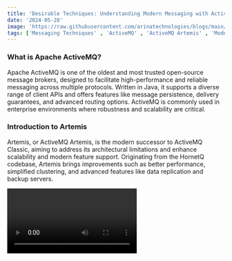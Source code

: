 ```yaml
---
title: 'Desirable Techniques: Understanding Modern Messaging with ActiveMQ and ActiveMQ Artemis'
date: '2024-05-28'
image: 'https://raw.githubusercontent.com/arinatechnologies/blogs/main/images/activemq.webp'
tags: ['Messaging Techniques' , 'ActiveMQ' , 'ActiveMQ Artemis' , 'Modern Messaging']
---
```

### What is Apache ActiveMQ?

Apache ActiveMQ is one of the oldest and most trusted open-source message brokers, designed to facilitate high-performance and reliable messaging across multiple protocols. Written in Java, it supports a diverse range of client APIs and offers features like message persistence, delivery guarantees, and advanced routing options. ActiveMQ is commonly used in enterprise environments where robustness and scalability are critical.

### Introduction to Artemis

Artemis, or ActiveMQ Artemis, is the modern successor to ActiveMQ Classic, aiming to address its architectural limitations and enhance scalability and modern feature support. Originating from the HornetQ codebase, Artemis brings improvements such as better performance, simplified clustering, and advanced features like data replication and backup servers.


<Video id="OD4Ff1YRwbI" title="Desirable Techniques: Understanding Modern Messaging with ActiveMQ and ActiveMQ Artemis"/>

### Key Features and Comparison

Both ActiveMQ and Artemis offer robust messaging solutions, but their approaches and capabilities differ in several ways:

**Performance and Storage:** ActiveMQ uses KahaDB for message persistence, which involves a journal and index for message storage. Artemis utilizes an append-only journal that doesn't require a separate index, leading to improved performance.
**Protocol Support:** ActiveMQ supports various protocols like MQTT, STOMP, and OpenWire. Artemis enhances this by offering a more extensive range of supported protocols and easier configuration, making it adaptable to more diverse environments.
**Clustering and High Availability:** While ActiveMQ provides basic clustering capabilities, Artemis offers more advanced clustering features with easier setup and automatic failover, making it a better choice for environments where high availability is crucial.
**Management and Configuration:** Artemis simplifies management through an updated configuration structure and provides out-of-the-box support for features like WebSockets, which are not as straightforward in ActiveMQ.

<table>
  <tbody>
    <tr>
      <th>Criteria</th>
      <th>ActiveMQ Classic</th>
      <th>Artemis</th>
    </tr>
    <tr>
      <td>IO connectivity layer</td>
      <td>Uses tcp (synchronous one) and nio (non-blocking one)</td>
      <td>
        Implemented using Netty, which is a nio framework. Thus need to choose
        between different implementations as the non-blocking one is used by
        default. One acceptor can handle multiple messaging protocols on the
        same port. Web Sockets are supported out of the box. So, there's no need
        for the separate ws transport like in ActiveMQ, the tcp (Netty) acceptor
        in Artemis will detect Web Socket clients and handle them accordingly.
      </td>
    </tr>
    <tr>
      <td>Message store</td>
      <td>
        Uses KahaDB that consists of a message journal for fast sequential
        storing of messages (and other command packets) and an index for
        retrieving messages when needed.
      </td>
      <td>
        Own message store, which consists only of the append-only message
        journal and doesn't require message index.
      </td>
    </tr>
    <tr>
      <td>
        Paging (process that happens when broker can't hold all incoming
        messages in its memory)
      </td>
      <td>
        Uses cursors, which are basically a cache of messages ready to be
        dispatched to the consumer. Cursors try to keep all incoming messages in
        cache. When we run out of the available memory, messages are added to
        the store, but the caching stops. When the space become available again,
        the broker will fill the cache again by pulling messages from the store
        in batches. Because of this, we need to read the journal from time to
        time during a broker runtime. In order to do that, we need to maintain a
        journal index, so that messages' position can be tracked inside the
        journal.
      </td>
      <td>
        The whole message journal is kept in memory and messages are dispatched
        directly from it. When we run out of memory, messages are paged on the
        producer side (before they hit the broker). They are stored in
        sequential page files in the same order as they arrived. Once the memory
        is freed, messages are moved from these page files into the journal.
        With paging working like this, messages are read from the file journal
        only when the broker starts up, in order to recreate this in-memory
        version of the journal. In this case, the journal is only read
        sequentially, meaning that there's no need to keep an index of messages
        in the journal.
      </td>
    </tr>
    <tr>
      <td>Message addressing and routing</td>
      <td>
        All other supported protocols, like MQTT and AMQP are translated
        internally into OpenWire.
      </td>
      <td>
        Anycast routing is used implement point-to-point semantics, where
        there'll be only one queue for the address and all consumers will
        subscribe to it and this addressing and routing scheme is used across
        all protocols.
      </td>
    </tr>
    <tr>
      <td>
        Broker Instance (keeping installation and configuration of the broker
        separate makes it easier to upgrade and maintain the broker in the
        future)
      </td>
      <td>Optional step</td>
      <td>Need to explicitly create a broker instance</td>
    </tr>
    <tr>
      <td>
        Configuration file to configure most of the aspects of the broker, like
        connector ports, destination names, security policies, etc
      </td>
      <td>conf/activemq.xml</td>
      <td>etc/broker.xml</td>
    </tr>
    <tr>
      <td>
        Configure environment variables such as JVM args related to SSL context,
        debugging, etc
      </td>
      <td>bin/env</td>
      <td>etc/artemis.profile</td>
    </tr>
    <tr>
      <td>Logging configuration</td>
      <td>etc/logging.properties</td>
      <td>etc/logging.properties</td>
    </tr>
    <tr>
      <td>Start the broker in the foreground</td>
      <td>$ bin/activemq console</td>
      <td>$ bin/artemis run</td>
    </tr>
    <tr>
      <td>Broker as a service</td>
      <td>$ bin/activemq start</td>
      <td>$ bin/artemis-service start</td>
    </tr>
    <tr>
      <td>JMS Support</td>
      <td>JMS 1.1 Supported</td>
      <td>JMS 2.0 Supported</td>
    </tr>
    <tr>
      <td>Creation of Durable Subscribers</td>
      <td>
        Creates a durable subscriber per destination. As demand migrates across
        a network, duplicate durable subs get created on each node in the
        network but they do not migrate. The end result can result in duplicate
        message storage and ultimately duplicate delivery, which is not good.
      </td>
      <td>
        Because a durable subscriber is modeled as a queue, this problem does
        not arise.
      </td>
    </tr>
    <tr>
      <td>Authentication</td>
      <td>
        Called Groups. JAAS configuration through the appropriate broker plugin in conf/activemq.xml
      </td>
      <td>Called Roles.</td>
    </tr>
    <tr>
      <td>Authorization</td>
      <td>Specified in conf/activemq.xml</td>
      <td>Specified in etc/broker.xml</td>
    </tr>
    <tr>
      <td>Policies</td>
      <td>
        Defined on destination names. To send messages need to define write policy in respective brokers
      </td>
      <td>
        applied to core queues and are more fine grained. To send messages need to define send policy in respective brokers
      </td>
    </tr>
    <tr>
      <td>Project Status</td>
      <td>Mature, widely adopted</td>
      <td>Active, successor to Classic</td>
    </tr>
    <tr>
      <td>Performance</td>
      <td>Good, with some limitations</td>
      <td>Improved, high performance</td>
    </tr>
    <tr>
      <td>Persistence Mechanism</td>
      <td>Uses KahaDB or JDBC</td>
      <td>Uses a fast journal for message persistence</td>
    </tr>
    <tr>
      <td>Broker Architecture</td>
      <td>
        Traditional broker architecture, which can become a bottleneck in
        high-throughput scenarios
      </td>
      <td>
        Designed as an asynchronous broker that can handle high-throughput scenarios more efficiently
      </td>
    </tr>
    <tr>
      <td>Broker Architecture</td>
      <td>
        Traditional broker architecture, which can become a bottleneck in high-throughput scenarios
      </td>
      <td>
        Designed as an asynchronous broker that can handle high-throughput scenarios more efficiently
      </td>
    </tr>
    <tr>
      <td>High Availability</td>
      <td>Master-slave configuration for high availability</td>
      <td>
        Built-in support for automatic failover and shared-nothing live-backup configurations
      </td>
    </tr>
    <tr>
      <td>Clustering</td>
      <td>Basic clustering support with network of brokers</td>
      <td>Advanced clustering with automatic client failover</td>
    </tr>
    <tr>
      <td>Management and Monitoring</td>
      <td>JMX based management which can be less intuitive and more complex</td>
      <td>
        Improved JMX management, web console and better support for management
        over the messaging protocol
      </td>
    </tr>
    <tr>
      <td>Message Filtering</td>
      <td>Basic selector-based filtering</td>
      <td>Advanced filtering capabilities including custom plugin support</td>
    </tr>
    <tr>
      <td>Security</td>
      <td>Supports authentication and authorization</td>
      <td>Enhanced security features, including support for SSL-TLS, JAAS</td>
    </tr>
    <tr>
      <td>Federation</td>
      <td>Requires custom configurations to set up federation</td>
      <td>Native support for geographically distributed clusters</td>
    </tr>
  </tbody>
</table>


### Practical Applications

The choice between ActiveMQ and Artemis largely depends on the specific needs of your project and environment. For applications requiring traditional robust messaging with proven reliability, ActiveMQ remains very relevant. However, for newer applications demanding more flexibility, scalability, and modern features, Artemis might be the better option.

### Conclusion

Both Apache ActiveMQ and Artemis serve the fundamental purpose of efficient message brokering but cater to different scenarios. Understanding your project's requirements and future scalability needs can guide you in choosing the right tool for your architecture.
